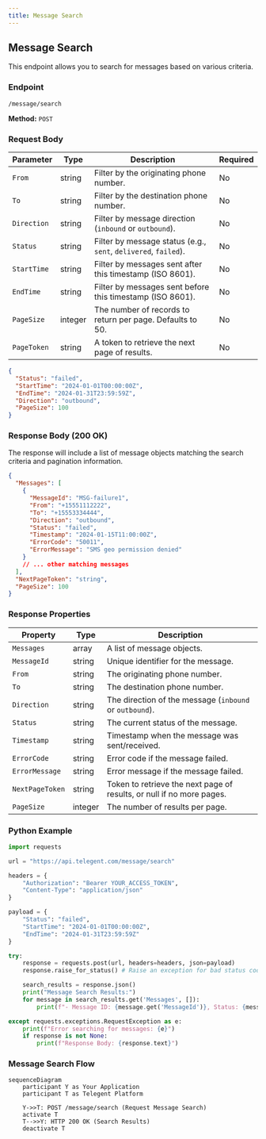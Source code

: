 ```yaml
---
title: Message Search
---
```


## Message Search

This endpoint allows you to search for messages based on various criteria.

### Endpoint

`/message/search`

**Method:** `POST`

### Request Body

| Parameter     | Type     | Description                                     | Required |
|---------------|----------|-------------------------------------------------|----------|
| `From`        | string   | Filter by the originating phone number.         | No       |
| `To`          | string   | Filter by the destination phone number.         | No       |
| `Direction`   | string   | Filter by message direction (`inbound` or `outbound`). | No       |
| `Status`      | string   | Filter by message status (e.g., `sent`, `delivered`, `failed`). | No       |
| `StartTime`   | string   | Filter by messages sent after this timestamp (ISO 8601). | No       |
| `EndTime`     | string   | Filter by messages sent before this timestamp (ISO 8601). | No       |
| `PageSize`    | integer  | The number of records to return per page. Defaults to 50. | No       |
| `PageToken`   | string   | A token to retrieve the next page of results.     | No       |

```json
{
  "Status": "failed",
  "StartTime": "2024-01-01T00:00:00Z",
  "EndTime": "2024-01-31T23:59:59Z",
  "Direction": "outbound",
  "PageSize": 100
}
```

### Response Body (200 OK)

The response will include a list of message objects matching the search criteria and pagination information.

```json
{
  "Messages": [
    {
      "MessageId": "MSG-failure1",
      "From": "+15551112222",
      "To": "+15553334444",
      "Direction": "outbound",
      "Status": "failed",
      "Timestamp": "2024-01-15T11:00:00Z",
      "ErrorCode": "50011",
      "ErrorMessage": "SMS geo permission denied"
    }
    // ... other matching messages
  ],
  "NextPageToken": "string",
  "PageSize": 100
}
```

### Response Properties

| Property       | Type     | Description                                   |
|----------------|----------|-----------------------------------------------|
| `Messages`     | array    | A list of message objects.                    |
| `MessageId`    | string   | Unique identifier for the message.            |
| `From`         | string   | The originating phone number.                 |
| `To`           | string   | The destination phone number.                 |
| `Direction`    | string   | The direction of the message (`inbound` or `outbound`). |
| `Status`       | string   | The current status of the message.            |
| `Timestamp`    | string   | Timestamp when the message was sent/received. |
| `ErrorCode`    | string   | Error code if the message failed.             |
| `ErrorMessage` | string   | Error message if the message failed.          |
| `NextPageToken`| string   | Token to retrieve the next page of results, or null if no more pages. |
| `PageSize`     | integer  | The number of results per page.               |

### Python Example

```python
import requests

url = "https://api.telegent.com/message/search"

headers = {
    "Authorization": "Bearer YOUR_ACCESS_TOKEN",
    "Content-Type": "application/json"
}

payload = {
    "Status": "failed",
    "StartTime": "2024-01-01T00:00:00Z",
    "EndTime": "2024-01-31T23:59:59Z"
}

try:
    response = requests.post(url, headers=headers, json=payload)
    response.raise_for_status() # Raise an exception for bad status codes

    search_results = response.json()
    print("Message Search Results:")
    for message in search_results.get('Messages', []):
        print(f"- Message ID: {message.get('MessageId')}, Status: {message.get('Status')}, Error: {message.get('ErrorMessage')}")

except requests.exceptions.RequestException as e:
    print(f"Error searching for messages: {e}")
    if response is not None:
        print(f"Response Body: {response.text}")
```

### Message Search Flow

```mermaid
sequenceDiagram
    participant Y as Your Application
    participant T as Telegent Platform

    Y->>T: POST /message/search (Request Message Search)
    activate T
    T-->>Y: HTTP 200 OK (Search Results)
    deactivate T
``` 